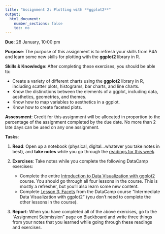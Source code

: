 ```yaml
---
title: "Assignment 2: Plotting with **ggplot2**"
output:
  html_document:
    number_sections: false
    toc: no
---
```


**Due**: 28 January, 10:00 pm

**Purpose**: The purpose of this assignment is to refresh your skills from P4A and learn some new skills for plotting with the **ggplot2** library in R.

**Skills & Knowledge**: After completing these exercises, you should be able to:

- Create a variety of different charts using the **ggplot2** library in R, including scatter plots, histograms, bar charts, and line charts.
- Know the distinctions between the elements of a ggplot, including data, aesthetics, geometries, and themes.
- Know how to map variables to aesthetics in a ggplot.
- Know how to create faceted plots.

**Assessment**: Credit for this assignment will be allocated in proportion to the percentage of the assignment completed by the due date. No more than 2 late days can be used on any one assignment.

**Tasks**:

1. **Read**: Open up a notebook (physical, digital...whatever you take notes in best), and **take notes** while you go through the [readings for this week](r3-visualizing-information.html).

2. **Exercises**: Take notes while you complete the following DataCamp exercises:

    - Complete the entire [Introduction to Data Visualization with ggplot2](https://www.datacamp.com/courses/introduction-to-data-visualization-with-ggplot2) course. You should go through all four lessons in the course. This is mostly a refresher, but you'll also learn some new content.
    - Complete [Lesson 3: Facets](https://campus.datacamp.com/courses/intermediate-data-visualization-with-ggplot2/facets) from the DataCamp course "Intermediate Data Visualization with ggplot2" (you don't need to complete the other lessons in the course).

3. **Report**: When you have completed all of the above exercises, go to the "Assignment Submission" page on Blackboard and write three things from your notes that you learned while going through these readings and exercises.

